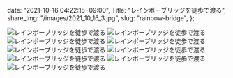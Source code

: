   date: "2021-10-16 04:22:15+09:00",
  Title: "レインボーブリッジを徒歩で渡る",
  share_img: "/images/2021_10_16_3.jpg",
  slug: "rainbow-bridge",
};

![レインボーブリッジを徒歩で渡る](/images/2021_10_16_1.jpg)
![レインボーブリッジを徒歩で渡る](/images/2021_10_16_2.jpg)
![レインボーブリッジを徒歩で渡る](/images/2021_10_16_3.jpg)
![レインボーブリッジを徒歩で渡る](/images/2021_10_16_4.jpg)
![レインボーブリッジを徒歩で渡る](/images/2021_10_16_5.jpg)
![レインボーブリッジを徒歩で渡る](/images/2021_10_16_6.jpg)
![レインボーブリッジを徒歩で渡る](/images/2021_10_16_7.jpg)
![レインボーブリッジを徒歩で渡る](/images/2021_10_16_8.jpg)
![レインボーブリッジを徒歩で渡る](/images/2021_10_16_9.jpg)
